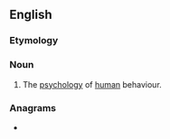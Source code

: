 ==English==

===Etymology===
{{confix|en|psycho|nomy}}

===Noun===
{{en-noun|-}}

# {{lb|en|dated}} The [[psychology]] of [[human]] behaviour.

===Anagrams===
* {{anagrams|en|a=chmnoopsyy|cohyponyms}}